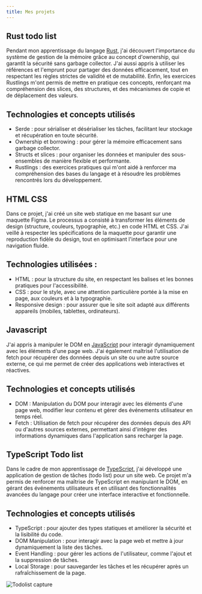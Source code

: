 ```yaml
---
title: Mes projets
---
```



## Rust todo list

<Badge text="Rust" variant="note" />
<Badge text="Serde" variant="caution" />
<Badge text="Clap" variant="caution" />

Pendant mon apprentissage du langage [Rust](/dossier-formation/technologies/rust), j'ai découvert l'importance du système de gestion de la mémoire grâce au concept d'ownership, qui garantit la sécurité sans garbage collector. J'ai aussi appris à utiliser les références et l'emprunt pour partager des données efficacement, tout en respectant les règles strictes de validité et de mutabilité. Enfin, les exercices Rustlings m'ont permis de mettre en pratique ces concepts, renforçant ma compréhension des slices, des structures, et des mécanismes de copie et de déplacement des valeurs.

## Technologies et concepts utilisés

- Serde : pour sérialiser et désérialiser les tâches, facilitant leur stockage et récupération en toute sécurité.
- Ownership et borrowing : pour gérer la mémoire efficacement sans garbage collector.
- Structs et slices : pour organiser les données et manipuler des sous-ensembles de manière flexible et performante.
- Rustlings : des exercices pratiques qui m'ont aidé à renforcer ma compréhension des bases du langage et à résoudre les problèmes rencontrés lors du développement.

## HTML CSS

Dans ce projet, j'ai créé un site web statique en me basant sur une maquette Figma. Le processus a consisté à transformer les éléments de design (structure, couleurs, typographie, etc.) en code HTML et CSS. J'ai veillé à respecter les spécifications de la maquette pour garantir une reproduction fidèle du design, tout en optimisant l'interface pour une navigation fluide.

## Technologies utilisées :

- HTML : pour la structure du site, en respectant les balises et les bonnes pratiques pour l'accessibilité.
- CSS : pour le style, avec une attention particulière portée à la mise en page, aux couleurs et à la typographie.
- Responsive design : pour assurer que le site soit adapté aux différents appareils (mobiles, tablettes, ordinateurs).

## Javascript

<Badge text="JavaScript" variant="note" />
<Badge text="DOM" variant="caution" />
<Badge text="Fetch" variant="caution" />

J'ai appris à manipuler le DOM en [JavaScript](/dossier-formation/technologies/javascript) pour interagir dynamiquement avec les éléments d'une page web. J'ai également maîtrisé l'utilisation de fetch pour récupérer des données depuis un site ou une autre source externe, ce qui me permet de créer des applications web interactives et réactives.

## Technologies et concepts utilisés

- DOM : Manipulation du DOM pour interagir avec les éléments d'une page web, modifier leur contenu et gérer des événements utilisateur en temps réel.
- Fetch : Utilisation de fetch pour récupérer des données depuis des API ou d'autres sources externes, permettant ainsi d'intégrer des informations dynamiques dans l'application sans recharger la page.

## TypeScript Todo list

<Badge text="TypeScript" variant="note" />

Dans le cadre de mon apprentissage de [TypeScript](/dossier-formation/technologies/javascript), j'ai développé une application de gestion de tâches (todo list) pour un site web. Ce projet m'a permis de renforcer ma maîtrise de TypeScript en manipulant le DOM, en gérant des événements utilisateurs et en utilisant des fonctionnalités avancées du langage pour créer une interface interactive et fonctionnelle.

## Technologies et concepts utilisés

- TypeScript : pour ajouter des types statiques et améliorer la sécurité et la lisibilité du code.
- DOM Manipulation : pour interagir avec la page web et mettre à jour dynamiquement la liste des tâches.
- Event Handling : pour gérer les actions de l'utilisateur, comme l'ajout et la suppression de tâches.
- Local Storage : pour sauvegarder les tâches et les récupérer après un rafraîchissement de la page.

![Todolist capture](../../../assets/Web-Todo.png)
